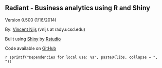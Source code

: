 ## Radiant - Business analytics using R and Shiny

Version 0.500 (1/16/2014)

By: <a href="http://rady.ucsd.edu/faculty/directory/nijs/" target="_blank">Vincent Nijs</a> (vnijs at rady.ucsd.edu)

Built using <a href="http://www.rstudio.com/shiny/" target="_blank">Shiny</a> by <a href="http://www.rstudio.com/" target="_blank">Rstudio</a>

Code available on <a href="https://github.com/mostly-harmless/radiant" target="_blank">GitHub</a>

`r sprintf("Dependencies for local use: %s", paste0(libs, collapse = ", "))`

